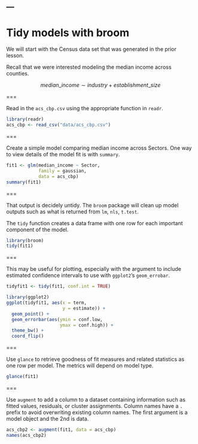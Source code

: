 ---
---

# Tidy models with broom

We will start with the Census data set that was generated in the prior lesson.

Recall that we were interested modeling the median income across counties. 

$$
median\_income \sim industry + establishment\_size
$$

===

Read in the `acs_cbp.csv` using the appropriate function in `readr`. 

```r
library(readr)
acs_cbp <- read_csv("data/acs_cbp.csv")
```

===

Create a simple model comparing median income across Sectors. 
One way to view details of the model fit is with `summary`. 

```r
fit1 <- glm(median_income ~ Sector, 
            family = gaussian, 
            data = acs_cbp)
summary(fit1)
```

===

That output is decidely untidy. The `broom` package will clean up
model outputs such as what is returned from `lm`, `nls`, `t.test`. 

The `tidy` function creates a data frame with one row for each
important component of the model.

```r
library(broom)
tidy(fit1)
```

===

This may be useful for plotting, especially with the argument 
to include estimated confidence intervals to use with `ggplot2`'s
`geom_errobar`. 

```r
tidyfit1 <- tidy(fit1, conf.int = TRUE)

library(ggplot2)
ggplot(tidyfit1, aes(x = term, 
                     y = estimate)) +
  geom_point() +
  geom_errorbar(aes(ymin = conf.low, 
                    ymax = conf.high)) + 
  theme_bw() +
  coord_flip()
```

===

Use `glance` to retrieve goodness of fit measures and related statistics
as one row per model. The metrics will depend on model type. 

```r
glance(fit1)
```

===

Use `augment` to add a column to a dataset containing information such as fitted values,
residuals, or cluster assignments. Column names have a `.` prefix to avoid overwriting
existing column names. The first argument is a model object and the 2nd is data.

```r
acs_cbp2 <- augment(fit1, data = acs_cbp)
names(acs_cbp2)
```

